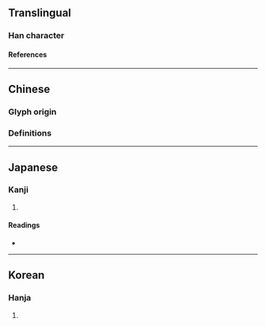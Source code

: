 {{also|況}}
{{character info/new}}
{{character info/new|codepoint=0x2F81B}}
==Translingual==
{{stroke order|strokes=7}}

===Han character===
{{Han char|rn=15|rad=冫|as=05|sn=7|four=|canj=YU|ids=⿰冫兄}}

====References====
{{Han ref|kx=0131.300|dkj=01620|dj=0295.010|hdz=10295.170|uh=51B5}}

----

==Chinese==

===Glyph origin===
{{Han etyl}}
{{Han simp|況|f=氵|t=冫}}

===Definitions===
{{zh-see|況}}

----

==Japanese==

===Kanji===
{{ja-kanji|grade=|rs=冫05}}

# {{alternative form of|況|lang=ja}}

====Readings====
* {{ja-readings|on=[[きょう]] (kyō)|kun=[[いわんや]] (iwan'ya), [[おもむき]] (omomuki)}}

----

==Korean==

===Hanja===
{{ko-hanja|hangeul=황|rv=hwang|mr=hwang}}

# {{defn|lang=ko|sort=冫05}}